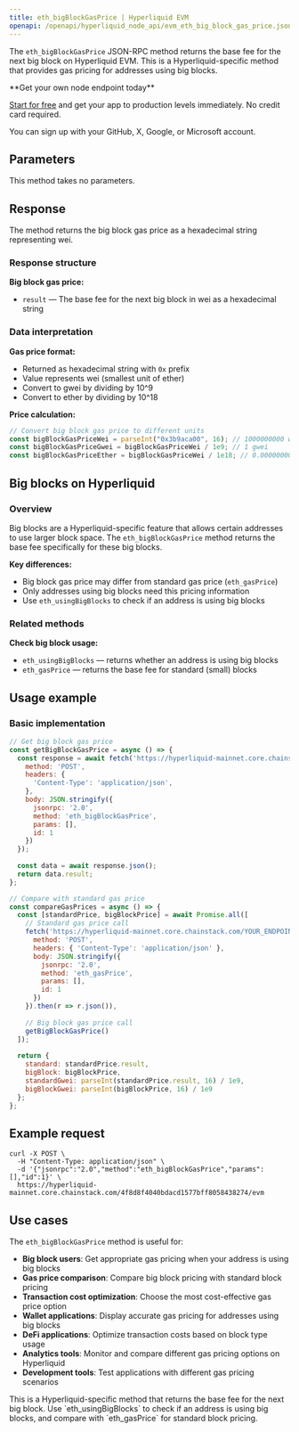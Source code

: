 ```yaml
---
title: eth_bigBlockGasPrice | Hyperliquid EVM
openapi: /openapi/hyperliquid_node_api/evm_eth_big_block_gas_price.json post /evm
---
```


The `eth_bigBlockGasPrice` JSON-RPC method returns the base fee for the next big block on Hyperliquid EVM. This is a Hyperliquid-specific method that provides gas pricing for addresses using big blocks.

<Check>
**Get your own node endpoint today**

[Start for free](https://console.chainstack.com/) and get your app to production levels immediately. No credit card required.

You can sign up with your GitHub, X, Google, or Microsoft account.
</Check>

## Parameters

This method takes no parameters.

## Response

The method returns the big block gas price as a hexadecimal string representing wei.

### Response structure

**Big block gas price:**
- `result` — The base fee for the next big block in wei as a hexadecimal string

### Data interpretation

**Gas price format:**
- Returned as hexadecimal string with `0x` prefix
- Value represents wei (smallest unit of ether)
- Convert to gwei by dividing by 10^9
- Convert to ether by dividing by 10^18

**Price calculation:**
```javascript
// Convert big block gas price to different units
const bigBlockGasPriceWei = parseInt("0x3b9aca00", 16); // 1000000000 wei
const bigBlockGasPriceGwei = bigBlockGasPriceWei / 1e9; // 1 gwei
const bigBlockGasPriceEther = bigBlockGasPriceWei / 1e18; // 0.000000001 ether
```

## Big blocks on Hyperliquid

### Overview

Big blocks are a Hyperliquid-specific feature that allows certain addresses to use larger block space. The `eth_bigBlockGasPrice` method returns the base fee specifically for these big blocks.

**Key differences:**
- Big block gas price may differ from standard gas price (`eth_gasPrice`)
- Only addresses using big blocks need this pricing information
- Use `eth_usingBigBlocks` to check if an address is using big blocks

### Related methods

**Check big block usage:**
- `eth_usingBigBlocks` — returns whether an address is using big blocks
- `eth_gasPrice` — returns the base fee for standard (small) blocks

## Usage example

### Basic implementation

```javascript
// Get big block gas price
const getBigBlockGasPrice = async () => {
  const response = await fetch('https://hyperliquid-mainnet.core.chainstack.com/YOUR_ENDPOINT/evm', {
    method: 'POST',
    headers: {
      'Content-Type': 'application/json',
    },
    body: JSON.stringify({
      jsonrpc: '2.0',
      method: 'eth_bigBlockGasPrice',
      params: [],
      id: 1
    })
  });
  
  const data = await response.json();
  return data.result;
};

// Compare with standard gas price
const compareGasPrices = async () => {
  const [standardPrice, bigBlockPrice] = await Promise.all([
    // Standard gas price call
    fetch('https://hyperliquid-mainnet.core.chainstack.com/YOUR_ENDPOINT/evm', {
      method: 'POST',
      headers: { 'Content-Type': 'application/json' },
      body: JSON.stringify({
        jsonrpc: '2.0',
        method: 'eth_gasPrice',
        params: [],
        id: 1
      })
    }).then(r => r.json()),
    
    // Big block gas price call
    getBigBlockGasPrice()
  ]);
  
  return {
    standard: standardPrice.result,
    bigBlock: bigBlockPrice,
    standardGwei: parseInt(standardPrice.result, 16) / 1e9,
    bigBlockGwei: parseInt(bigBlockPrice, 16) / 1e9
  };
};
```

## Example request

```shell Shell
curl -X POST \
  -H "Content-Type: application/json" \
  -d '{"jsonrpc":"2.0","method":"eth_bigBlockGasPrice","params":[],"id":1}' \
  https://hyperliquid-mainnet.core.chainstack.com/4f8d8f4040bdacd1577bff8058438274/evm
```

## Use cases

The `eth_bigBlockGasPrice` method is useful for:

* **Big block users**: Get appropriate gas pricing when your address is using big blocks
* **Gas price comparison**: Compare big block pricing with standard block pricing
* **Transaction cost optimization**: Choose the most cost-effective gas price option
* **Wallet applications**: Display accurate gas pricing for addresses using big blocks
* **DeFi applications**: Optimize transaction costs based on block type usage
* **Analytics tools**: Monitor and compare different gas pricing options on Hyperliquid
* **Development tools**: Test applications with different gas pricing scenarios

<Note>
This is a Hyperliquid-specific method that returns the base fee for the next big block. Use `eth_usingBigBlocks` to check if an address is using big blocks, and compare with `eth_gasPrice` for standard block pricing.
</Note>
